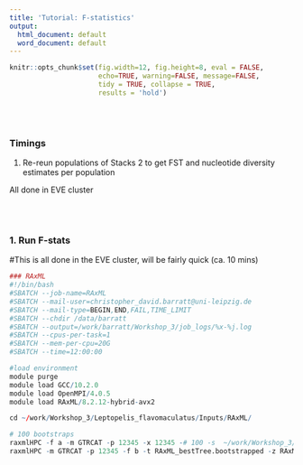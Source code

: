 ```yaml
---
title: 'Tutorial: F-statistics'
output:
  html_document: default
  word_document: default
---
```


```r
knitr::opts_chunk$set(fig.width=12, fig.height=8, eval = FALSE,
                      echo=TRUE, warning=FALSE, message=FALSE,
                      tidy = TRUE, collapse = TRUE,
                      results = 'hold')
```

\
\

### Timings 
  1. Re-reun populations of Stacks 2 to get FST and nucleotide diversity estimates per population
  
All done in EVE cluster
    
\
\

### 1. Run F-stats
#This is all done in the EVE cluster, will be fairly quick (ca. 10 mins)

```r

### RAxML
#!/bin/bash                                                                                                                            
#SBATCH --job-name=RAxML
#SBATCH --mail-user=christopher_david.barratt@uni-leipzig.de
#SBATCH --mail-type=BEGIN,END,FAIL,TIME_LIMIT
#SBATCH --chdir /data/barratt  
#SBATCH --output=/work/barratt/Workshop_3/job_logs/%x-%j.log
#SBATCH --cpus-per-task=1 
#SBATCH --mem-per-cpu=20G
#SBATCH --time=12:00:00

#load environment
module purge 
module load GCC/10.2.0
module load OpenMPI/4.0.5
module load RAxML/8.2.12-hybrid-avx2

cd ~/work/Workshop_3/Leptopelis_flavomaculatus/Inputs/RAxML/

# 100 bootstraps
raxmlHPC -f a -m GTRCAT -p 12345 -x 12345 -# 100 -s  ~/work/Workshop_3/Leptopelis_flavomaculatus/Inputs/RAxML/Lflavomaculatus.phy ­­asc­corr=lewis -n bootstrapped 
raxmlHPC -m GTRCAT -p 12345 -f b -t RAxML_bestTree.bootstrapped -z RAxML_bootstrap.bootstrapped -n FINAL_bootstrapped.tre

```

